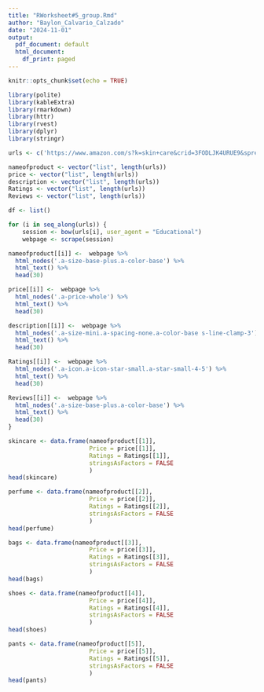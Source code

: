 ```yaml
---
title: "RWorksheet#5_group.Rmd"
author: "Baylon_Calvario_Calzado"
date: "2024-11-01"
output:
  pdf_document: default
  html_document:
    df_print: paged
---
```


```r
knitr::opts_chunk$set(echo = TRUE)
```

```r
library(polite)
library(kableExtra)
library(rmarkdown)
library(httr)
library(rvest)
library(dplyr)
library(stringr)
```

```r
urls <- c('https://www.amazon.com/s?k=skin+care&crid=3FODLJK4URUE9&sprefix=skin%2Caps%2C510&ref=nb_sb_ss_ts-doa-p_1_4', 'https://www.amazon.com/s?k=perfume&crid=1MRC8YEDNO62V&sprefix=perfume%2Caps%2C397&ref=nb_sb_noss_1', 'https://www.amazon.com/s?k=bags+for+women&ref=nb_sb_noss', 'https://www.amazon.com/s?k=shoes&crid=QOEP1YQOC5W&sprefix=shoe%2Caps%2C1302&ref=nb_sb_noss_2', 'https://www.amazon.com/s?k=pants&ref=nb_sb_noss')

nameofproduct <- vector("list", length(urls))
price <- vector("list", length(urls))
description <- vector("list", length(urls))
Ratings <- vector("list", length(urls))
Reviews <- vector("list", length(urls))
```


```r
df <- list()

for (i in seq_along(urls)) {
    session <- bow(urls[i], user_agent = "Educational")
    webpage <- scrape(session)

nameofproduct[[i]] <-  webpage %>%
  html_nodes('.a-size-base-plus.a-color-base') %>%
  html_text() %>%
  head(30)

price[[i]] <-  webpage %>%
  html_nodes('.a-price-whole') %>%
  html_text() %>%
  head(30)

description[[i]] <-  webpage %>%
  html_nodes('.a-size-mini.a-spacing-none.a-color-base s-line-clamp-3') %>%
  html_text() %>%
  head(30)

Ratings[[i]] <-  webpage %>%
  html_nodes('.a-icon.a-icon-star-small.a-star-small-4-5') %>%
  html_text() %>%
  head(30)

Reviews[[i]] <-  webpage %>%
  html_nodes('.a-size-base-plus.a-color-base') %>%
  html_text() %>%
  head(30)
}
```


```r

skincare <- data.frame(nameofproduct[[1]],
                       Price = price[[1]],
                       Ratings = Ratings[[1]],
                       stringsAsFactors = FALSE
                       )
head(skincare)
```
```r
perfume <- data.frame(nameofproduct[[2]],
                       Price = price[[2]],
                       Ratings = Ratings[[2]],
                       stringsAsFactors = FALSE
                       )
head(perfume)
```
```r
bags <- data.frame(nameofproduct[[3]],
                       Price = price[[3]],
                       Ratings = Ratings[[3]],
                       stringsAsFactors = FALSE
                       )
head(bags)
```
```r
shoes <- data.frame(nameofproduct[[4]],
                       Price = price[[4]],
                       Ratings = Ratings[[4]],
                       stringsAsFactors = FALSE
                       )
head(shoes)
```
```r
pants <- data.frame(nameofproduct[[5]],
                       Price = price[[5]],
                       Ratings = Ratings[[5]],
                       stringsAsFactors = FALSE
                       )
head(pants)
```

